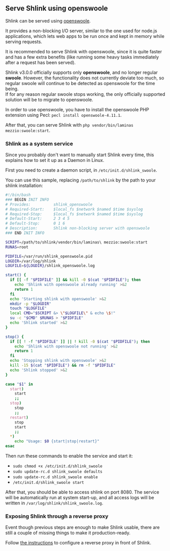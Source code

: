 
## Serve Shlink using openswoole

Shlink can be served using [openswoole](https://openswoole.com/).

It provides a non-blocking I/O server, similar to the one used for node.js applications, which lets web apps to be run once and kept in memory while serving requests.

It is recommended to serve Shlink with openswoole, since it is quite faster and has a few extra benefits (like running some heavy tasks immediately after a request has been served).

<Callout type="info">
  Shlink v3.0.0 officially supports only <b>openswoole</b>, and no longer regular <b>swoole</b>. However, the functionality does not currently deviate too much, so regular swoole will continue to be detected as openswoole for the time being.
  <br />
  If for any reason regular swoole stops working, the only officially supported solution will be to migrate to openswoole.
</Callout>

In order to use openswoole, you have to install the openswoole PHP extension using Pecl: `pecl install openswoole-4.11.1`.

After that, you can serve Shlink with `php vendor/bin/laminas mezzio:swoole:start`.

### Shlink as a system service

Since you probably don't want to manually start Shlink every time, this explains how to set it up as a Daemon in Linux.

First you need to create a daemon script, in `/etc/init.d/shlink_swoole`.

You can use this sample, replacing `/path/to/shlink` by the path to your shlink installation:

```bash
#!/bin/bash
### BEGIN INIT INFO
# Provides:          shlink_openswoole
# Required-Start:    $local_fs $network $named $time $syslog
# Required-Stop:     $local_fs $network $named $time $syslog
# Default-Start:     2 3 4 5
# Default-Stop:      0 1 6
# Description:       Shlink non-blocking server with openswoole
### END INIT INFO

SCRIPT=/path/to/shlink/vendor/bin/laminas\ mezzio:swoole:start
RUNAS=root

PIDFILE=/var/run/shlink_openswoole.pid
LOGDIR=/var/log/shlink
LOGFILE=${LOGDIR}/shlink_openswoole.log

start() {
  if [[ -f "$PIDFILE" ]] && kill -0 $(cat "$PIDFILE"); then
    echo 'Shlink with openswoole already running' >&2
    return 1
  fi
  echo 'Starting shlink with openswoole' >&2
  mkdir -p "$LOGDIR"
  touch "$LOGFILE"
  local CMD="$SCRIPT &> \"$LOGFILE\" & echo \$!"
  su -c "$CMD" $RUNAS > "$PIDFILE"
  echo 'Shlink started' >&2
}

stop() {
  if [[ ! -f "$PIDFILE" ]] || ! kill -0 $(cat "$PIDFILE"); then
    echo 'Shlink with openswoole not running' >&2
    return 1
  fi
  echo 'Stopping shlink with openswoole' >&2
  kill -15 $(cat "$PIDFILE") && rm -f "$PIDFILE"
  echo 'Shlink stopped' >&2
}

case "$1" in
  start)
    start
    ;;
  stop)
    stop
    ;;
  restart)
    stop
    start
    ;;
  *)
    echo "Usage: $0 {start|stop|restart}"
esac
```

Then run these commands to enable the service and start it:

* `sudo chmod +x /etc/init.d/shlink_swoole`
* `sudo update-rc.d shlink_swoole defaults`
* `sudo update-rc.d shlink_swoole enable`
* `/etc/init.d/shlink_swoole start`

After that, you should be able to access shlink on port 8080. The service will be automatically run at system start-up, and all access logs will be written in `/var/log/shlink/shlink_swoole.log`.

### Exposing Shlink through a reverse proxy

Event though previous steps are enough to make Shlink usable, there are still a couple of missing things to make it production-ready.

Follow [the instructions](/documentation/advanced/exposing-through-reverse-proxy) to configure a reverse proxy in front of Shlink.
